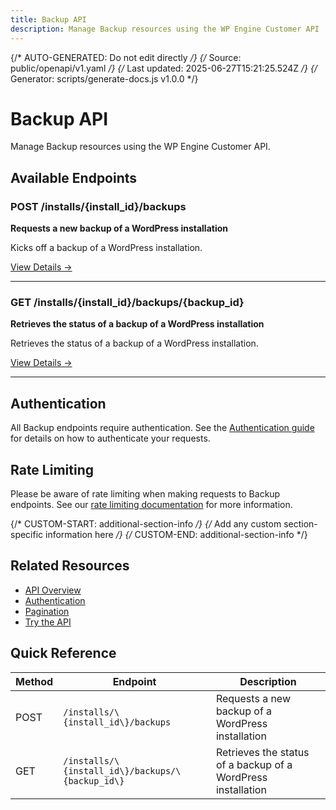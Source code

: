 ```yaml
---
title: Backup API
description: Manage Backup resources using the WP Engine Customer API
---
```


{/* AUTO-GENERATED: Do not edit directly */}
{/* Source: public/openapi/v1.yaml */}
{/* Last updated: 2025-06-27T15:21:25.524Z */}
{/* Generator: scripts/generate-docs.js v1.0.0 */}

# Backup API

Manage Backup resources using the WP Engine Customer API.

## Available Endpoints

### POST /installs/\{install_id\}/backups

**Requests a new backup of a WordPress installation**

Kicks off a backup of a WordPress installation.

[View Details →](/api-reference/endpoints/backup/create-backup/)

---

### GET /installs/\{install_id\}/backups/\{backup_id\}

**Retrieves the status of a backup of a WordPress installation**

Retrieves the status of a backup of a WordPress installation.

[View Details →](/api-reference/endpoints/backup/show-backup/)

---


## Authentication

All Backup endpoints require authentication. See the [Authentication guide](/api-reference/authentication/) for details on how to authenticate your requests.

## Rate Limiting

Please be aware of rate limiting when making requests to Backup endpoints. See our [rate limiting documentation](/api-reference/overview/#rate-limiting) for more information.

{/* CUSTOM-START: additional-section-info */}
{/* Add any custom section-specific information here */}
{/* CUSTOM-END: additional-section-info */}

## Related Resources

- [API Overview](/api-reference/overview/)
- [Authentication](/api-reference/authentication/)
- [Pagination](/api-reference/pagination/)
- [Try the API](/try/playground/)

## Quick Reference

| Method | Endpoint | Description |
|--------|----------|-------------|
| POST | `/installs/\{install_id\}/backups` | Requests a new backup of a WordPress installation |
| GET | `/installs/\{install_id\}/backups/\{backup_id\}` | Retrieves the status of a backup of a WordPress installation |
